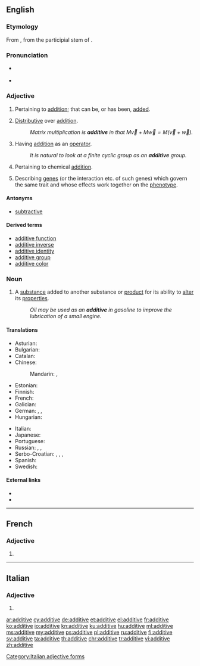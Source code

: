 ==English==

===Etymology===
From {{etyl|LL.|en}} {{term|additivus|lang=la}}, from the participial stem of {{etyl|la|en}} {{term|addere||to add|lang=la}}.

===Pronunciation===
* {{a|UK}} {{IPA|/ˈadɪtɪv/}}
* {{a|US}} {{IPA|/ˈæɾətɪv/|/ˈæɾəɾɪv/}}

===Adjective===
{{en-adj}}

# {{context|mathematics|lang=en}} Pertaining to [[addition]]; that can be, or has been, [[added]].
# {{context|mathematics|of a [[function]], etc.|lang=en}} [[distributive#English|Distributive]] over [[addition]].
#: ''Matrix multiplication is '''additive''' in that <math>M\vec v+M\vec w=M(\vec v+\vec w)</math>.''
# {{context|algebra|lang=en}} Having [[addition]] as an [[operator]].
#: ''It is natural to look at a finite cyclic group as an '''additive''' group.''
# {{context|chemistry|lang=en}} Pertaining to chemical [[addition]].
# {{context|genetics|lang=en}} Describing [[gene]]s (or the interaction etc. of such genes) which govern the same trait and whose effects work together on the [[phenotype]].

====Antonyms====
* [[subtractive]]

====Derived terms====
* [[additive function]]
* [[additive inverse]]
* [[additive identity]]
* [[additive group]]
* [[additive color]]

===Noun===
{{en-noun}}

# A [[substance]] added to another substance or [[product]] for its ability to [[alter]] its [[properties]].
#: ''Oil may be used as an '''additive''' in gasoline to improve the lubrication of a small engine.''

====Translations====
{{trans-top|substance altering another substance}}
* Asturian: {{t-|ast|aditivu|m}}
* Bulgarian: {{t+|bg|добавка|f|tr=dobávka}}
* Catalan: {{t-|ca|additiu|m}}
* Chinese:
*: Mandarin: {{t|cmn|添加劑|sc=Hani}}, {{t|cmn|添加剂|tr=tiānjiājì|sc=Hani}}
* Estonian: {{t-|et|lisaaine}}
* Finnish: {{t+|fi|lisäaine}}
* French: {{t+|fr|additif|f}}
* Galician: {{t+|gl|aditivo|m}}
* German: {{t-|de|Zusatzstoff|m}}, {{t+|de|Zusatz|m}}, {{t-|de|Additiv|n}}
* Hungarian: {{t+|hu|adalék}}
{{trans-mid}}
* Italian: {{t+|it|additivo|m}}
* Japanese: {{t-|ja|添加剤|tr=てんかざい, tenkazai|sc=Jpan}}
* Portuguese: {{t+|pt|aditivo|m}}
* Russian: {{t+|ru|добавка|f|tr=dobávka|sc=Cyrl}}, {{t+|ru|добавление|n|tr=dobavlénije|sc=Cyrl}}, {{t+|ru|дополнение|n|tr=dopolnénije|sc=Cyrl}}
* Serbo-Croatian: {{t-|sh|aditiv}}, {{t-|sh|dodatak}}, {{t-|sh|primjesa}}, {{t-|sh|pridodatak}}
* Spanish: {{t+|es|aditivo|m}}
* Swedish: {{t+|sv|tillsats|c}}
{{trans-bottom}}

====External links====
* {{R:Webster 1913}}
* {{R:Century 1911}}

----

==French==

===Adjective===
{{fr-adj-form}} {{f}}

# {{feminine of|additif|lang=fr}}

----

==Italian==

===Adjective===
{{head|it}} {{f}}

# {{form of|feminine plural form|additivo|lang=it}}

[[Category:Italian adjective forms]]

[[ar:additive]]
[[cy:additive]]
[[de:additive]]
[[et:additive]]
[[el:additive]]
[[fr:additive]]
[[ko:additive]]
[[io:additive]]
[[kn:additive]]
[[ku:additive]]
[[hu:additive]]
[[ml:additive]]
[[ms:additive]]
[[my:additive]]
[[ps:additive]]
[[pl:additive]]
[[ru:additive]]
[[fi:additive]]
[[sv:additive]]
[[ta:additive]]
[[th:additive]]
[[chr:additive]]
[[tr:additive]]
[[vi:additive]]
[[zh:additive]]